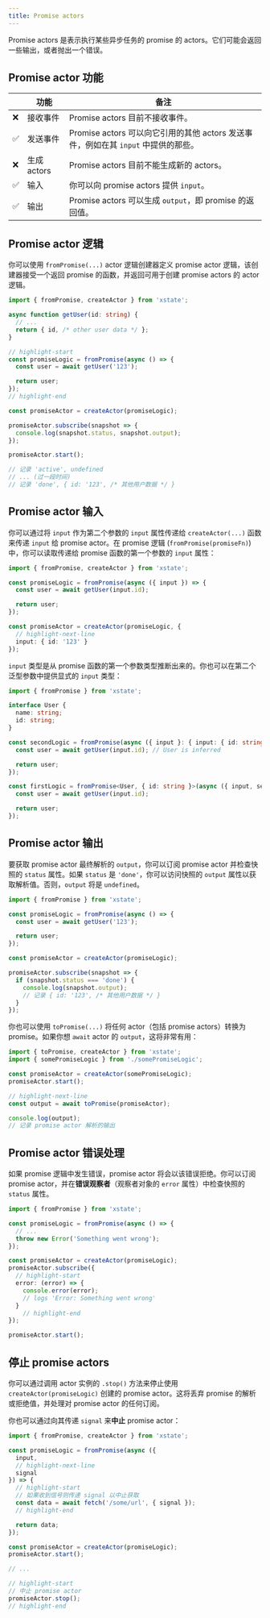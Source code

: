 ```yaml
---
title: Promise actors
---
```


Promise actors 是表示执行某些异步任务的 promise 的 actors。它们可能会返回一些输出，或者抛出一个错误。

## Promise actor 功能

| | 功能 | 备注 |
| --- | --- | --- |
| ❌ | 接收事件 | Promise actors 目前不接收事件。 |
| ✅ | 发送事件 | Promise actors 可以向它引用的其他 actors 发送事件，例如在其 `input` 中提供的那些。 |
| ❌ | 生成 actors | Promise actors 目前不能生成新的 actors。 |
| ✅ | 输入 | 你可以向 promise actors 提供 `input`。 |
| ✅ | 输出 | Promise actors 可以生成 `output`，即 promise 的返回值。

## Promise actor 逻辑

你可以使用 `fromPromise(...)` actor 逻辑创建器定义 promise actor 逻辑，该创建器接受一个返回 promise 的函数，并返回可用于创建 promise actors 的 actor 逻辑。

```ts
import { fromPromise, createActor } from 'xstate';

async function getUser(id: string) {
  // ...
  return { id, /* other user data */ };
}

// highlight-start
const promiseLogic = fromPromise(async () => {
  const user = await getUser('123');

  return user;
});
// highlight-end

const promiseActor = createActor(promiseLogic);

promiseActor.subscribe(snapshot => {
  console.log(snapshot.status, snapshot.output);
});

promiseActor.start();

// 记录 'active', undefined
// ... (过一段时间)
// 记录 'done', { id: '123', /* 其他用户数据 */ }
```

## Promise actor 输入

你可以通过将 `input` 作为第二个参数的 `input` 属性传递给 `createActor(...)` 函数来传递 `input` 给 promise actor。在 promise 逻辑 (`fromPromise(promiseFn)`) 中，你可以读取传递给 promise 函数的第一个参数的 `input` 属性：

```ts
import { fromPromise, createActor } from 'xstate';

const promiseLogic = fromPromise(async ({ input }) => {
  const user = await getUser(input.id);

  return user;
});

const promiseActor = createActor(promiseLogic, {
  // highlight-next-line
  input: { id: '123' }
});
```

`input` 类型是从 promise 函数的第一个参数类型推断出来的。你也可以在第二个泛型参数中提供显式的 `input` 类型：

```ts
import { fromPromise } from 'xstate';

interface User {
  name: string;
  id: string;
}

const secondLogic = fromPromise(async ({ input }: { input: { id: string }}) => {
  const user = await getUser(input.id); // User is inferred

  return user;
});

const firstLogic = fromPromise<User, { id: string }>(async ({ input, self, /* ... */ }) => {
  const user = await getUser(input.id);

  return user;
});
```

## Promise actor 输出

要获取 promise actor 最终解析的 `output`，你可以订阅 promise actor 并检查快照的 `status` 属性。如果 `status` 是 `'done'`，你可以访问快照的 `output` 属性以获取解析值。否则，`output` 将是 `undefined`。

```ts
import { fromPromise } from 'xstate';

const promiseLogic = fromPromise(async () => {
  const user = await getUser('123');

  return user;
});

const promiseActor = createActor(promiseLogic);

promiseActor.subscribe(snapshot => {
  if (snapshot.status === 'done') {
    console.log(snapshot.output);
    // 记录 { id: '123', /* 其他用户数据 */ }
  }
});
```

你也可以使用 `toPromise(...)` 将任何 actor（包括 promise actors）转换为 promise。如果你想 `await` actor 的 `output`，这将非常有用：

```ts
import { toPromise, createActor } from 'xstate';
import { somePromiseLogic } from './somePromiseLogic';

const promiseActor = createActor(somePromiseLogic);
promiseActor.start();

// highlight-next-line
const output = await toPromise(promiseActor);

console.log(output);
// 记录 promise actor 解析的输出
```

## Promise actor 错误处理

如果 promise 逻辑中发生错误，promise actor 将会以该错误拒绝。你可以订阅 promise actor，并在**错误观察者**（观察者对象的 `error` 属性）中检查快照的 `status` 属性。

```ts
import { fromPromise } from 'xstate';

const promiseLogic = fromPromise(async () => {
  // ...
  throw new Error('Something went wrong');
});

const promiseActor = createActor(promiseLogic);
promiseActor.subscribe({
  // highlight-start
  error: (error) => {
    console.error(error);
    // logs 'Error: Something went wrong'
  }
    // highlight-end
});

promiseActor.start();
```

## 停止 promise actors

你可以通过调用 actor 实例的 `.stop()` 方法来停止使用 `createActor(promiseLogic)` 创建的 promise actor。这将丢弃 promise 的解析或拒绝值，并处理对 promise actor 的任何订阅。

你也可以通过向其传递 `signal` 来**中止** promise actor：

```ts
import { fromPromise, createActor } from 'xstate';

const promiseLogic = fromPromise(async ({
  input,
  // highlight-next-line
  signal
}) => {
  // highlight-start
  // 如果收到信号则传递 signal 以中止获取
  const data = await fetch('/some/url', { signal });
  // highlight-end

  return data;
});

const promiseActor = createActor(promiseLogic);
promiseActor.start();

// ...

// highlight-start
// 中止 promise actor
promiseActor.stop();
// highlight-end
```
